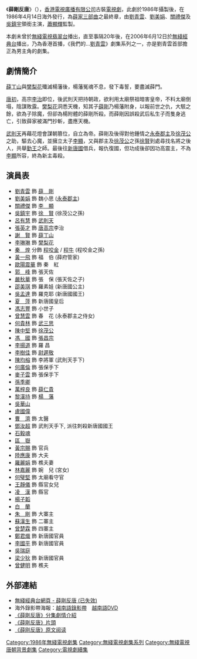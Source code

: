 {{無綫劇集
| 中文劇名=薛剛反唐
| 英文劇名=Destined to Rebel
| 圖像=
| 製作年份=1986年
| 海外推出日期=1986年4月14日-5月9日
| 翡翠台首播日期='''（未曾於無綫電視翡翠台播出）'''<br/>'''無綫經典台''' 2006年6月12日-7月5日
| 翡翠台首播時間=逢星期一至五<br/>15:00-16:00 / 21:00-22:00
| 監製=[[蕭顯輝|蕭顯輝]]
| 編導=[[羅鎮岳|羅鎮岳]]、[[李翰韜|李翰韜]]、[[余明生|余明生]]、[[衛翰韜|衛翰韜]]
| 製作統籌=[[林子欣|林子欣]]
| 助理編導={{nowrap|[[李良成|李良成]]、[[陳蝶娟|陳蝶娟]]、[[鄭健榮|鄭健榮]]、[[李偉洪|李偉洪]]、<br/>[[吳碧筠|吳碧筠]]}}
| 編審=[[胡沙|胡　沙]]
| 編劇=[[盧新燕|盧新燕]]、[[李登|李　登]]、[[何耀宏|何耀宏]]、[[黃浩華|黃浩華]]
| 集數=18
| 劇種=古裝
| 每集長度=18 x 45.0mins
| 外景={{HKG-1959}}
| 製作公司=[[電視廣播有限公司|電視廣播有限公司]]
| 主演=[[劉青雲|劉青雲]]、[[劉美娟|劉美娟]]、[[關禮傑|關禮傑]]、[[吳鎮宇|吳鎮宇]]
| 主題曲=成敗也不問
| 作曲=[[黎小田|黎小田]]
| 填詞=[[鄧偉雄|鄧偉雄]]
| 主唱=[[羅文|羅　文]]
| 前集=《[[薛仁貴征東_(香港電視劇)|薛仁貴征東]]》（1985年）、《[[薛丁山征西_(香港電視劇)|薛丁山征西]]》（1986年）
}}

《'''薛剛反唐'''》（{{lang-en|'''Destined to Rebel'''}}），[[香港|香港]][[電視廣播有限公司|電視廣播有限公司]]古裝[[電視劇|電視劇]]，此劇於1986年攝製後，在1986年4月14日海外發行，為[[薛仁貴|薛家三部曲]]之最終章，由[[劉青雲|劉青雲]]、[[劉美娟|劉美娟]]、[[關禮傑|關禮傑]]及[[吳鎮宇|吳鎮宇]]領銜主演，[[蕭顯輝|蕭顯輝]]監製。

本劇未曾於[[無綫電視|無綫電視]][[翡翠台|翡翠台]]播出，直至事隔20年後，在2006年6月12日於[[無綫經典台|無綫經典台]]播出，乃為香港首播，《我們的...[[劉青雲|劉青雲]]》劇集系列之一，亦是劉青雲首部擔正為男主角的劇集。

== 劇情簡介 ==
[[薛丁山|薛丁山]]與[[樊梨花|樊梨花]]殲滅楊藩後，楊藩冤魂不息，發下毒誓，要盡滅薛門。

[[唐初|唐初]]，高宗[[李治|李治]]即位，後武則天把持朝政，欲利用太廟祭祖暗害皇帝，不料太廟倒塌，陰謀敗露。[[樊梨花|樊梨花]]洞悉天機，知其子[[薛剛_(虛構人物)|薛剛]]乃楊藩附身，以報前世之仇，大駭之餘，欲為子除魔，但卻為楊附體的薛剛所殺。而薛剛因誤殺武后私生子而隻身逃亡，引致薛家被滿門抄斬，盡應天機。

[[武則天|武則天]]再藉花燈會謀朝篡位，自立為帝。薛剛及後得對他鍾情之[[李仙蕙|永泰郡主]]及[[徐茂公|徐茂公]]之助，驅去心魔，並擁立太子[[唐中宗|李顯]]，又與郡主及[[李世勣|徐茂公]]之孫[[徐賢|徐賢]]到處尋找名將之後人，共舉[[勤王|勤王]]之師。最後往[[唐國|新唐國]]借兵，報仇復國，但功成後卻因功高震主，不為[[李顯|李顯]]所容，終為新主毒殺。

==演員表==
*[[劉青雲|劉青雲]] 飾 [[薛剛_(虛構人物)|薛　剛]]
*[[劉美娟|劉美娟]] 飾 魏小思 ([[李仙蕙|永泰郡主]])
*[[關禮傑|關禮傑]] 飾 [[唐中宗|李　顯]]
*[[吳鎮宇|吳鎮宇]] 飾 [[徐贤|徐　賢]] (徐茂公之孫)
*[[呂有慧|呂有慧]] 飾 [[武則天|武則天]]
*[[張英才_(1934年)|張英才]] 飾 [[唐高宗|唐高宗]]李治
*[[謝賢|謝　賢]] 飾 [[薛丁山|薛丁山]]
*[[李琳琳|李琳琳]] 飾 [[樊梨花|樊梨花]]
*[[秦煌|秦　煌]] 分飾 [[程咬金|程咬金]] / [[程處默|程牛]] (程咬金之孫)
*[[黃一飛|黃一飛]] 飾 福　伯 (薛府管家)
*[[歐陽震華|歐陽震華]] 飾 秦　紅
*[[郭鋒_(演員)|郭　峰]] 飾 張天佐
*[[嚴秋華|嚴秋華]] 飾 張　保 (張天佐之子)
*[[邵美琪|邵美琪]] 飾 羅素娃 (新唐國公主)
*[[吳孟達|吳孟達]] 飾 羅克耶 (新唐國國王)
*[[夏萍|夏　萍]] 飾 新唐國皇后
*[[馮志豐|馮志豐]] 飾 小世子
*[[曾慧雲|曾慧雲]] 飾 春　花 (永泰郡主之侍女)
*[[何貴林|何貴林]] 飾 [[武三思|武三思]]
*[[陳中堅|陳中堅]] 飾 [[李世勣|徐茂公]]
*[[馮國|馮　國]] 飾 [[張昌宗|張昌宗]]
*[[李揚道|李揚道]] 飾 羅 昌
*[[李樹佳|李樹佳]] 飾 [[尉遲敬|尉遲敬]]
*[[陳均榕|陳均榕]] 飾 李將軍 (武則天手下)
*[[何廣倫|何廣倫]] 飾 張保手下
*[[麥子雲|麥子雲]] 飾 張保手下
*[[孫季卿|孫季卿]]
*[[萬梓良|萬梓良]] 飾 [[薛仁貴|薛仁貴]]
*[[黎漢持|黎漢持]] 飾 [[楊藩|楊　藩]]
*[[吳華山|吳華山]]
*[[盧國偉|盧國偉]]
*[[曹濟|曹　濟]] 飾 太醫
*[[鄧汝超|鄧汝超]] 飾 武則天手下, 派往刺殺新唐國國王
*[[石毅魂|石毅魂]]
*[[區嶽|區　嶽]]
*[[黃宗賜|黃宗賜]] 飾 官兵
*[[陸應康|陸應康]] 飾 大夫
*[[羅麗娟_(演員)|羅麗娟]] 飾 樵夫妻
*[[林嘉麗|林嘉麗]] 飾 婉　兒 (宮女)
*[[何璧堅|何璧堅]] 飾 太廟看守官
*[[王靜儀|王靜儀]] 飾 縣官女兒
*[[凌漢_(演員)|凌　漢]] 飾 縣官
*[[楊子韜|楊子韜]]
*[[白蘭_(演員)|白　蘭]]
*[[朱剛|朱　剛]] 飾 大寨主
*[[蘇漢生|蘇漢生]] 飾 二寨主
*[[曾楚霖|曾楚霖]] 飾 四寨主
*[[鄭君熾_(藝人)|鄭君熾]] 飾 新唐國官員
*[[李國平_(演員)|李國平]] 飾 新唐國官員
*[[吳瑞庭|吳瑞庭]]
*[[梁少狄|梁少狄]] 飾 新唐國官員
*[[曾健明|曾健明]] 飾 樵夫

==外部連結==
*[http://www.tvb.com/tvb_classic/drama/destinedtorebel/ 無綫經典台網頁 - 薛剛反唐 (已失效)] {{Wayback|url=http://www.tvb.com/tvb_classic/drama/destinedtorebel/ |date=20080401010712 }}
*海外錄影帶海報：[https://web.archive.org/web/20160305043135/http://phimbo168.com/upload/film/tietcuongphanduong_tvb.jpg 越南語錄影帶]　[https://web.archive.org/web/20101201214144/http://vietdvdstore.com/images/uploads/tiet_cuong_phan_duong.jpg 越南語DVD]
*[https://web.archive.org/web/20110813115008/http://tvpad.cn/gangtai/g1033a.html 《薛剛反唐》分集劇情介紹]
*[http://www.tudou.com/programs/view/d8QqeMsrSoU/ 《薛剛反唐》片頭] {{Wayback|url=http://www.tudou.com/programs/view/d8QqeMsrSoU/ |date=20090823061243 }}
*[http://www.zggdwx.com/xuegang.html 《薛刚反唐》原文阅读] {{Wayback|url=http://www.zggdwx.com/xuegang.html |date=20111110073548 }}

{{劉青雲}}
[[Category:1986年無綫電視劇集|Category:1986年無綫電視劇集]]
[[Category:無綫電視劇集系列|Category:無綫電視劇集系列]]
[[Category:無綫電視唐朝背景劇集|Category:無綫電視唐朝背景劇集]]
[[Category:電視劇續集|Category:電視劇續集]]